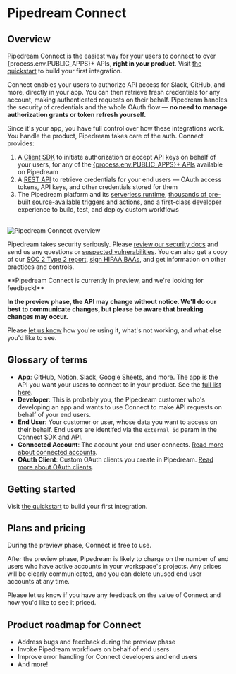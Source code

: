 
# Pipedream Connect

## Overview

Pipedream Connect is the easiest way for your users to connect to over {process.env.PUBLIC_APPS}+ APIs, **right in your product**. Visit [the quickstart](/connect/quickstart) to build your first integration.

Connect enables your users to authorize API access for Slack, GitHub, and more, directly in your app. You can then retrieve fresh credentials for any account, making authenticated requests on their behalf. Pipedream handles the security of credentials and the whole OAuth flow — **no need to manage authorization grants or token refresh yourself.**

Since it's your app, you have full control over how these integrations work. You handle the product, Pipedream takes care of the auth. Connect provides:

1. A [Client SDK](https://github.com/PipedreamHQ/pipedream/tree/master/packages/sdk) to initiate authorization or accept API keys on behalf of your users, for any of the [{process.env.PUBLIC_APPS}+ APIs](https://pipedream.com/apps) available on Pipedream
2. A [REST API](#rest-api-overview) to retrieve credentials for your end users — OAuth access tokens, API keys, and other credentials stored for them
3. The Pipedream platform and its [serverless runtime](/), [thousands of pre-built source-available triggers and actions](https://github.com/PipedreamHQ/pipedream/tree/master/components), and a first-class developer experience to build, test, and deploy custom workflows

<br />
<Image src="https://res.cloudinary.com/pipedreamin/image/upload/v1723832355/docs/Screenshot_2024-08-16_at_11.17.26_AM_fjqqdv.png" alt="Pipedream Connect overview" width={800} height={529} />

Pipedream takes security seriously. Please [review our security docs](/privacy-and-security) and send us any questions or [suspected vulnerabilities](/privacy-and-security#reporting-a-vulnerability). You can also get a copy of our [SOC 2 Type 2 report](/privacy-and-security#soc-2), [sign HIPAA BAAs](/privacy-and-security#hipaa), and get information on other practices and controls.

<Callout type="info">
**Pipedream Connect is currently in preview, and we're looking for feedback!**

**In the preview phase, the API may change without notice. We'll do our best to communicate changes, but please be aware that breaking changes may occur.**

Please [let us know](mailto:connect@pipedream.com) how you're using it, what's not working, and what else you'd like to see.
</Callout>

## Glossary of terms

- **App**: GitHub, Notion, Slack, Google Sheets, and more. The app is the API you want your users to connect to in your product. See the [full list here](https://pipedream.com/apps).
- **Developer**: This is probably you, the Pipedream customer who's developing an app and wants to use Connect to make API requests on behalf of your end users.
- **End User**: Your customer or user, whose data you want to access on their behalf. End users are identifed via the `external_id` param in the Connect SDK and API.
- **Connected Account**: The account your end user connects. [Read more about connected accounts](/connected-accounts).
- **OAuth Client**: Custom OAuth clients you create in Pipedream. [Read more about OAuth clients](/connected-accounts/oauth-clients).

## Getting started

Visit [the quickstart](/connect/quickstart) to build your first integration.

## Plans and pricing

During the preview phase, Connect is free to use.

After the preview phase, Pipedream is likely to charge on the number of end users who have active accounts in your workspace's projects. Any prices will be clearly communicated, and you can delete unused end user accounts at any time.

Please let us know if you have any feedback on the value of Connect and how you'd like to see it priced.

## Product roadmap for Connect

- Address bugs and feedback during the preview phase
- Invoke Pipedream workflows on behalf of end users
- Improve error handling for Connect developers and end users
- And more!